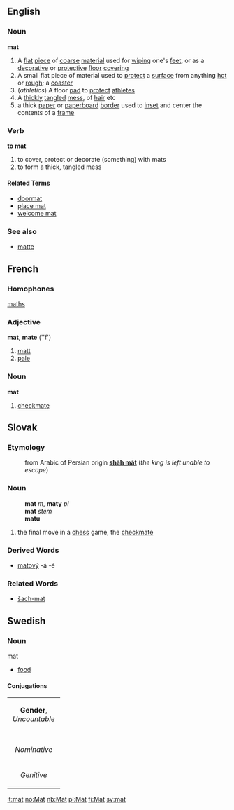 ==English==

===Noun===
{{wikipedia}}
'''mat'''
# A [[flat]] [[piece]] of [[coarse]] [[material]] used for [[wiping]] one's [[feet]], or as a [[decorative]] or [[protective]] [[floor]] [[covering]]
# A small flat piece of material used to [[protect]] a [[surface]] from anything [[hot]] or [[rough]]; a [[coaster]]
# (''athletics'') A floor [[pad]] to [[protect]] [[athlete]]s
# A [[thickly]] [[tangled]] [[mess]], of [[hair]] etc
# a thick [[paper]] or [[paperboard]] [[border]] used to [[inset]] and center the contents of a [[frame]] 

===Verb===
'''to mat'''
#to cover, protect or decorate (something) with mats
#to form a thick, tangled mess

====Related Terms====
*[[doormat]]
*[[place mat]]
*[[welcome mat]]

===See also===
*[[matte]]

==French==

===Homophones===
[[maths]]
===Adjective===
'''mat''', '''mate''' (''f')
# [[matt]]
# [[pale]]

===Noun===
'''mat'''
# [[checkmate]]

==Slovak==
===Etymology===
:from Arabic of Persian origin '''[[shāh māt]]''' (''the king is left unable to escape'')
===Noun===
:'''mat''' ''m'', '''maty''' ''pl''
:'''mat''' ''stem''
:'''matu''' ''{{gensg}}''
# the final move in a [[chess]] game, the [[checkmate]]
===Derived Words===
* [[matový]] -á -é
===Related Words===
* [[šach-mat#Slovak|šach-mat]]

==Swedish==
===Noun===
;mat
* [[food]]
====Conjugations====
{| border=1 cellspacing=0
| bgcolor="#FFFFF0" colspan=5 align=center | '''Gender''', ''Uncountable''
|-
|- bgcolor="#FFFFF0" align=center
| width=105 |
| width=105 | ''Indefinite'' 
| width=105 | ''Definite'' 
|- align=center
| width=105 bgcolor="#FFFFF0" | ''Nominative'' 
| [[mat]]
| [[maten]]
|- align=center
| width=105 bgcolor="#FFFFF0" | ''Genitive'' 
| [[mats]]
| [[matens]]
|}

[[it:mat]]
[[no:Mat]]
[[nb:Mat]]
[[pl:Mat]]
[[fi:Mat]]
[[sv:mat]]